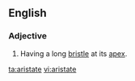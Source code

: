 
== English ==
===Adjective===
{{en-adj|-}}
#{{botany|of leaves}} Having a long [[bristle]] at its [[apex]].

[[ta:aristate]]
[[vi:aristate]]